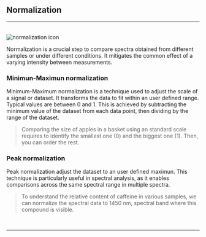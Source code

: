 
## Normalization
<hr />
<br />
<Image src={`${imagePath}normalization_icon.svg`} alt="normalization icon" width={65} height={65} />

Normalization is a crucial step to compare spectra obtained from different samples or under different conditions. It mitigates the common effect of a varying intensity between measurements.

### Minimun-Maximun normalization

Minimum-Maximum normalization is a technique used to adjust the scale of a signal or dataset. It transforms the data to fit within an user defined range. Typical values are between 0 and 1. This is achieved by subtracting the minimum value of the dataset from each data point, then dividing by the range of the dataset.

> Comparing the size of apples in a basket using an standard scale requires to identify the smallest one (0) and the biggest one (1). Then, you can order the rest. 
>

### Peak normalization

Peak normalization adjust the dataset to an user defined maximun. This technique is particularly useful in spectral analysis, as it enables comparisons across the same spectral range in multiple spectra.

> To understand the relative content of caffeine in various samples, we can normalize the spectral data to 1450 nm, spectral band where this compound is visible.
>

<br />
<hr />
<br />
<ImageLink href="/preprocessing/standardization" image={{alt: "standardization icon", src: `${imagePath}standardization_icon.svg`}} text="Standarization" />
<br />
<ImageLink href="/preprocessing/baseline_correction" image={{alt: "baseline correction icon",src: `${imagePath}baseline_icon.svg`}} text="Baseline correction" />
<br />
<ImageLink href="/preprocessing/smoothing" image={{alt: "smoothing icon", src: `${imagePath}smoothing_icon.svg`}} text="Smoothing" />
<br />
<ImageLink href="/preprocessing/peak_detection" image={{alt: "peak detection icon", src: `${imagePath}peak_detection_icon.svg`}} text="Peak detection" />
<br />
<ImageLink href="/preprocessing/offset" image={{alt: "offset icon", src: `${imagePath}offset_icon.svg`}} text="Offset" />